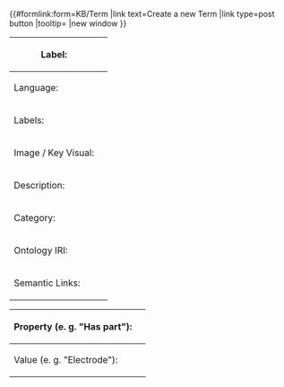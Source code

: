 <noinclude>
{{OslTemplate:Helper/Docu/FormTemplate}}

<div class=dynamic-page-form-link>{{#formlink:form=KB/Term
|link text=Create a new Term
|link type=post button
<!-- |query string= -->
|tooltip=
|new window
}}</div>
<!-- {{{info|page name=Term:OSL-{{UUID}} }}} -->
<!-- {{{info|page name=Term:OSL_{{#replace:{{UUID}}|-|_}} }}} -->
</noinclude><includeonly>
{{{info|page name={{OslTemplate:ID/UUID |namespace=Term}} }}}
<div id="wikiPreview" style="display: none; padding-bottom: 25px; margin-bottom: 25px; border-bottom: 1px solid #AAAAAA;"></div>
{{{for template|OslTemplate:KB/Term}}}
{| class="formtable"
! Label: 
| {{{field|label|mandatory}}} 
|-
! Language:
| {{{field|label_lang_code|input type=dropdown|values=en,de|default=en|mandatory}}}
|-
! Labels: 
| {{{field|alternative_labels|holds template}}}
|-
! Image / Key Visual: 
| {{{field|image|uploadable|image preview}}} 
|-
! Description: 
| {{{field|description|input type=textarea|editor=visualeditor|class=toolbarOnTop}}}
|-
! Category: 
| {{{field|category|input type=tree|top category=Thing<!-- |hideroot -->|default=Term|depth=4|list|delimiter=;|height=500|width=1000}}}
|-
! Ontology IRI: 
| {{{field|ontology_iri|input type=tokens|list|delimiter=;}}}
|-
! Semantic Links: 
| {{{field|relations|holds template}}}
|}
{{{end template}}}
{{OslTemplate:Common/Form/Label/Instances |template=OslTemplate:KB/Term}}

<!-- ==Semantic Links== -->
{{{for template|OslTemplate:KB/Relation|multiple|add button text=Add semantic link|embed in field=OslTemplate:KB/Term[relations]}}}
{| class="formtable"
! Property (e. g. "Has part"): 
| {{{field|property|input type=text with autocomplete|mandatory|values from namespace=Property}}}
|-
! Value (e. g. "Electrode"): 
| {{{field|value|input type=text with autocomplete|mandatory|values from category=KB/Term}}}
|}
{{{end template}}}

{{{standard input|free text|hidden|preload=OslTemplate:KB/Term/Body}}}

{{{for template|OslTemplate:KB/Term/Footer}}}
{{{standard input|save}}} {{{standard input|cancel}}}
</includeonly>